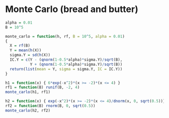 # Monte Carlo (bread and butter)

```r
alpha = 0.01
B = 10^5

monte_carlo = function(h, rf, B = 10^5, alpha = 0.01)
{
  X = rf(B)
  Y = mean(h(X))
  sigma.Y = sd(h(X))
  IC.Y = c(Y - (qnorm(1-0.5*alpha)*sigma.Y)/sqrt(B), 
           Y + (qnorm(1-0.5*alpha)*sigma.Y)/sqrt(B))
  return(list(mean = Y, sigma = sigma.Y, IC = IC.Y))
}

h1 = function(x) { 6*exp(-x^2)*(x >= -2)*(x <= 4) }
rf1 = function(B) runif(B, -2, 4)
monte_carlo(h1, rf1)

h2 = function(x) { exp(-x^2)*(x >= -2)*(x <= 4)/dnorm(x, 0, sqrt(0.5))}
rf2 = function(B) rnorm(B, 0, sqrt(0.5))
monte_carlo(h2, rf2)
```
